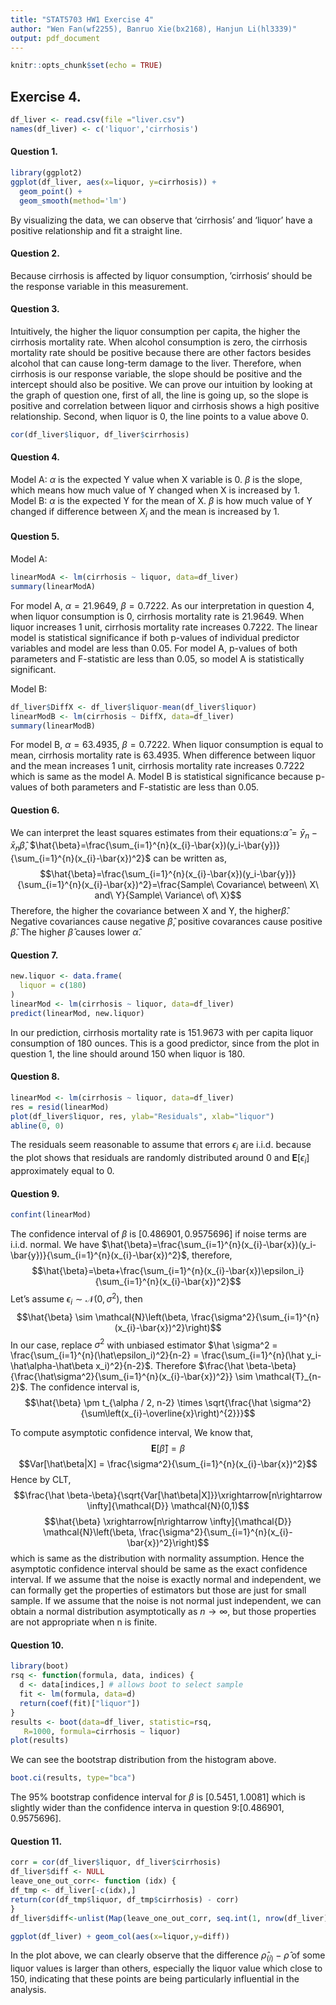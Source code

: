 ```yaml
---
title: "STAT5703 HW1 Exercise 4"
author: "Wen Fan(wf2255), Banruo Xie(bx2168), Hanjun Li(hl3339)"
output: pdf_document
---
```


```r
knitr::opts_chunk$set(echo = TRUE)
```
## Exercise 4.

```r
df_liver <- read.csv(file ="liver.csv")
names(df_liver) <- c('liquor','cirrhosis')
```

#### Question 1.

```r
library(ggplot2)
ggplot(df_liver, aes(x=liquor, y=cirrhosis)) + 
  geom_point() +
  geom_smooth(method='lm')
```
By visualizing the data, we can observe that 'cirrhosis' and 'liquor' have a positive relationship and fit a straight line.

#### Question 2.

Because cirrhosis is affected by liquor consumption, 'cirrhosis‘ should be the response variable in this measurement.

#### Question 3.

Intuitively, the higher the liquor consumption per capita, the higher the cirrhosis mortality rate. When alcohol consumption is zero, the cirrhosis mortality rate should be positive because there are other factors besides alcohol that can cause long-term damage to the liver. Therefore, when  cirrhosis is our response variable, the slope should be positive and the intercept should also be positive.
We can prove our intuition by looking at the graph of question one, first of all, the line is going up, so the slope is positive and correlation between liquor and cirrhosis shows a high positive relationship. Second, when liquor is 0, the line points to a value above 0.
```r
cor(df_liver$liquor, df_liver$cirrhosis)
```

#### Question 4.

Model A: $\alpha$ is the expected Y value when X variable is 0. $\beta$ is the slope, which means how much value of Y changed when X is increased by 1.
Model B: $\alpha$ is the expected Y for the mean of X. $\beta$ is how much value of Y changed if difference between $X_i$ and the mean is increased by 1.

#### Question 5.
Model A:
```r
linearModA <- lm(cirrhosis ~ liquor, data=df_liver)
summary(linearModA)
```
For model A, $\alpha = 21.9649$, $\beta = 0.7222$. As our interpretation in question 4, when liquor consumption is 0, cirrhosis mortality rate is 21.9649. When liquor increases 1 unit, cirrhosis mortality rate increases 0.7222. The linear model is statistical significance if both p-values of individual predictor variables and model are less than 0.05. For model A, p-values of both parameters and F-statistic are less than 0.05, so model A is statistically significant.

Model B:
```r
df_liver$DiffX <- df_liver$liquor-mean(df_liver$liquor)
linearModB <- lm(cirrhosis ~ DiffX, data=df_liver)
summary(linearModB)
```
For model B, $\alpha = 63.4935$, $\beta = 0.7222$. When liquor consumption is equal to mean, cirrhosis mortality rate is 63.4935. When difference between liquor and the mean increases 1 unit, cirrhosis mortality rate increases 0.7222 which is same as the model A. Model B is statistical significance because p-values of both parameters and F-statistic are less than 0.05.

#### Question 6.

We can interpret the least squares estimates from their equations:$\hat\alpha = \bar y_n-\bar x_n\hat\beta$, $\hat{\beta}=\frac{\sum_{i=1}^{n}(x_{i}-\bar{x})(y_i-\bar{y})}{\sum_{i=1}^{n}(x_{i}-\bar{x})^2}$ can be written as,
$$\hat{\beta}=\frac{\sum_{i=1}^{n}(x_{i}-\bar{x})(y_i-\bar{y})}{\sum_{i=1}^{n}(x_{i}-\bar{x})^2}=\frac{Sample\ Covariance\ between\ X\ and\ Y}{Sample\ Variance\ of\ X}$$
Therefore, the higher the covariance between X and Y, the higher$\hat\beta$. Negative covariances cause negative $\hat\beta$, positive covarances cause positive $\hat\beta$. The higher $\hat \beta$ causes lower $\hat\alpha$.


#### Question 7.
```r
new.liquor <- data.frame(
  liquor = c(180)
)
linearMod <- lm(cirrhosis ~ liquor, data=df_liver)
predict(linearMod, new.liquor)
```
In our prediction, cirrhosis mortality rate is 151.9673 with per capita liquor consumption of 180 ounces. This is a good predictor, since from the plot in question 1, the line should around 150 when liquor is 180.

#### Question 8.
```r
linearMod <- lm(cirrhosis ~ liquor, data=df_liver)
res = resid(linearMod)
plot(df_liver$liquor, res, ylab="Residuals", xlab="liquor") 
abline(0, 0)         
```
The residuals seem reasonable to assume that errors $\epsilon_i$ are i.i.d. because the plot shows that residuals are randomly distributed around 0 and $\mathbf{E}[\epsilon_i]$ approximately equal to 0.

#### Question 9.
```r
confint(linearMod)       
```
The confidence interval of $\beta$ is $[0.486901,0.9575696]$ if noise terms are i.i.d. normal.
We have $\hat{\beta}=\frac{\sum_{i=1}^{n}(x_{i}-\bar{x})(y_i-\bar{y})}{\sum_{i=1}^{n}(x_{i}-\bar{x})^2}$, therefore, $$\hat{\beta}=\beta+\frac{\sum_{i=1}^{n}(x_{i}-\bar{x})\epsilon_i}{\sum_{i=1}^{n}(x_{i}-\bar{x})^2}$$
Let's assume $\epsilon_i\sim \mathcal{N}(0,\sigma^2)$, then 
$$\hat{\beta} \sim \mathcal{N}\left(\beta, \frac{\sigma^2}{\sum_{i=1}^{n}(x_{i}-\bar{x})^2}\right)$$
In our case, replace $\sigma^2$ with unbiased estimator $\hat \sigma^2 = \frac{\sum_{i=1}^{n}(\hat\epsilon_i)^2}{n-2} = \frac{\sum_{i=1}^{n}(\hat y_i-\hat\alpha-\hat\beta x_i)^2}{n-2}$. Therefore $\frac{\hat \beta-\beta}{\frac{\hat\sigma^2}{\sum_{i=1}^{n}(x_{i}-\bar{x})^2}} \sim \mathcal{T}_{n-2}$. The confidence interval is,
$$\hat{\beta} \pm t_{\alpha / 2, n-2} \times \sqrt{\frac{\hat \sigma^2}{\sum\left(x_{i}-\overline{x}\right)^{2}}}$$

To compute asymptotic confidence interval, We know that,
$$\mathbf{E}[\hat\beta] = \beta$$
$$Var[\hat\beta|X] = \frac{\sigma^2}{\sum_{i=1}^{n}(x_{i}-\bar{x})^2}$$
Hence by CLT, $$\frac{\hat \beta-\beta}{\sqrt{Var[\hat\beta|X]}}\xrightarrow[n\rightarrow \infty]{\mathcal{D}} \mathcal{N}(0,1)$$
$$\hat{\beta} \xrightarrow[n\rightarrow \infty]{\mathcal{D}} \mathcal{N}\left(\beta, \frac{\sigma^2}{\sum_{i=1}^{n}(x_{i}-\bar{x})^2}\right)$$
which is same as the distribution with normality assumption. Hence the asymptotic confidence interval should be same as the exact confidence interval.
If we assume that the noise is exactly normal and independent, we can formally get the properties of estimators but those are just for small sample. If we assume that the noise is not normal just independent, we can obtain a normal distribution asymptotically as $n\to \infty$, but those properties are not appropriate when n is finite.


#### Question 10.
```r
library(boot)
rsq <- function(formula, data, indices) {
  d <- data[indices,] # allows boot to select sample
  fit <- lm(formula, data=d)
  return(coef(fit)["liquor"])
}
results <- boot(data=df_liver, statistic=rsq,
   R=1000, formula=cirrhosis ~ liquor)
plot(results)
```
We can see the bootstrap distribution from the histogram above.
```r
boot.ci(results, type="bca")
```
The 95% bootstrap confidence interval for $\beta$ is $[0.5451,  1.0081]$ which is slightly wider than the confidence interva in question 9:$[0.486901,0.9575696]$.

#### Question 11.
```r
corr = cor(df_liver$liquor, df_liver$cirrhosis)
df_liver$diff <- NULL
leave_one_out_corr<- function (idx) {
df_tmp <- df_liver[-c(idx),]
return(cor(df_tmp$liquor, df_tmp$cirrhosis) - corr)
}
df_liver$diff<-unlist(Map(leave_one_out_corr, seq.int(1, nrow(df_liver))))
```
```r
ggplot(df_liver) + geom_col(aes(x=liquor,y=diff))
```
In the plot above, we can clearly observe that the difference $\hat\rho_{(i)}-\hat\rho$ of some liquor values is larger than others, especially the liquor value which close to 150, indicating that these points are being particularly influential in the analysis.